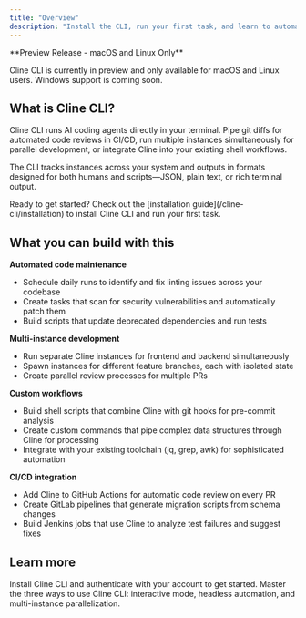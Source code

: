 ```yaml
---
title: "Overview"
description: "Install the CLI, run your first task, and learn to automate code reviews and integrate AI agents into your development workflow"
---
```


<Warning>
**Preview Release - macOS and Linux Only**

Cline CLI is currently in preview and only available for macOS and Linux users. Windows support is coming soon.
</Warning>

## What is Cline CLI?

Cline CLI runs AI coding agents directly in your terminal. Pipe git diffs for automated code reviews in CI/CD, run multiple instances simultaneously for parallel development, or integrate Cline into your existing shell workflows.

The CLI tracks instances across your system and outputs in formats designed for both humans and scripts—JSON, plain text, or rich terminal output.

<Tip>
Ready to get started? Check out the [installation guide](/cline-cli/installation) to install Cline CLI and run your first task.
</Tip>

## What you can build with this

**Automated code maintenance**
- Schedule daily runs to identify and fix linting issues across your codebase
- Create tasks that scan for security vulnerabilities and automatically patch them
- Build scripts that update deprecated dependencies and run tests

**Multi-instance development**
- Run separate Cline instances for frontend and backend simultaneously
- Spawn instances for different feature branches, each with isolated state
- Create parallel review processes for multiple PRs

**Custom workflows**
- Build shell scripts that combine Cline with git hooks for pre-commit analysis
- Create custom commands that pipe complex data structures through Cline for processing
- Integrate with your existing toolchain (jq, grep, awk) for sophisticated automation

**CI/CD integration**
- Add Cline to GitHub Actions for automatic code review on every PR
- Create GitLab pipelines that generate migration scripts from schema changes
- Build Jenkins jobs that use Cline to analyze test failures and suggest fixes

## Learn more

<Columns cols={2}>
  <Card title="Installation" icon="download" href="/cline-cli/installation">
    Install Cline CLI and authenticate with your account to get started.
  </Card>
  
  <Card title="Three Core Flows" icon="route" href="/cline-cli/three-core-flows">
    Master the three ways to use Cline CLI: interactive mode, headless automation, and multi-instance parallelization.
  </Card>
</Columns>
